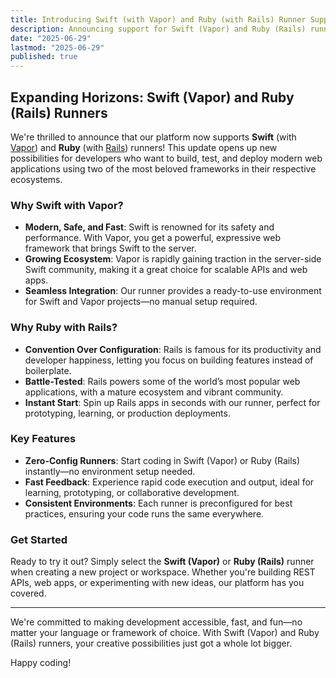 ```yaml
---
title: Introducing Swift (with Vapor) and Ruby (with Rails) Runner Support
description: Announcing support for Swift (Vapor) and Ruby (Rails) runners—expanding your development possibilities on our platform.
date: "2025-06-29"
lastmod: "2025-06-29"
published: true
---
```


## Expanding Horizons: Swift (Vapor) and Ruby (Rails) Runners

We're thrilled to announce that our platform now supports **Swift** (with [Vapor](https://vapor.codes/)) and **Ruby** (with [Rails](https://rubyonrails.org/)) runners! This update opens up new possibilities for developers who want to build, test, and deploy modern web applications using two of the most beloved frameworks in their respective ecosystems.

### Why Swift with Vapor?

- **Modern, Safe, and Fast**: Swift is renowned for its safety and performance. With Vapor, you get a powerful, expressive web framework that brings Swift to the server.
- **Growing Ecosystem**: Vapor is rapidly gaining traction in the server-side Swift community, making it a great choice for scalable APIs and web apps.
- **Seamless Integration**: Our runner provides a ready-to-use environment for Swift and Vapor projects—no manual setup required.

### Why Ruby with Rails?

- **Convention Over Configuration**: Rails is famous for its productivity and developer happiness, letting you focus on building features instead of boilerplate.
- **Battle-Tested**: Rails powers some of the world’s most popular web applications, with a mature ecosystem and vibrant community.
- **Instant Start**: Spin up Rails apps in seconds with our runner, perfect for prototyping, learning, or production deployments.

### Key Features

- **Zero-Config Runners**: Start coding in Swift (Vapor) or Ruby (Rails) instantly—no environment setup needed.
- **Fast Feedback**: Experience rapid code execution and output, ideal for learning, prototyping, or collaborative development.
- **Consistent Environments**: Each runner is preconfigured for best practices, ensuring your code runs the same everywhere.

### Get Started

Ready to try it out? Simply select the **Swift (Vapor)** or **Ruby (Rails)** runner when creating a new project or workspace. Whether you're building REST APIs, web apps, or experimenting with new ideas, our platform has you covered.

---

We're committed to making development accessible, fast, and fun—no matter your language or framework of choice. With Swift (Vapor) and Ruby (Rails) runners, your creative possibilities just got a whole lot bigger.

Happy coding!